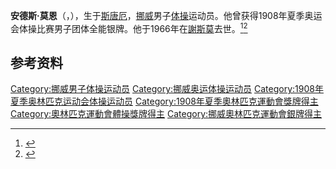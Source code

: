 {{NoteTA|G1=Sports}}
'''安德斯·莫恩'''（{{lang-no|Anders Moen}}，{{bd|1887年|10月1日|1966年|7月5日}}），生于[[斯唐厄|斯唐厄]]，[[挪威|挪威]]男子[[体操|体操]]运动员。他曾获得1908年夏季奥运会体操比赛男子团体全能银牌。他于1966年在[[謝斯莫|謝斯莫]]去世。<ref>{{Cite web|title=Anders MOEN|url=https://www.olympic.org/anders-moen|accessdate=2021-03-21|work=International Olympic Committee|archive-date=2017-11-18|archive-url=https://web.archive.org/web/20171118221923/https://www.olympic.org/Anders-Moen|dead-url=no}}</ref><ref>{{cite web |url=https://www.olympedia.org/athletes/30824 |title=Anders Moen |work=Olympedia |access-date=2021-03-02 |archive-date=2021-06-04 |archive-url=https://web.archive.org/web/20210604065841/https://www.olympedia.org/athletes/30824 |dead-url=no }}</ref>

== 参考资料 ==
{{reflist}}

{{Authority control}}
{{DEFAULTSORT:Moen, Anders}}
[[Category:挪威男子体操运动员|Category:挪威男子体操运动员]]
[[Category:挪威奥运体操运动员|Category:挪威奥运体操运动员]]
[[Category:1908年夏季奥林匹克运动会体操运动员|Category:1908年夏季奥林匹克运动会体操运动员]]
[[Category:1908年夏季奧林匹克運動會獎牌得主|Category:1908年夏季奧林匹克運動會獎牌得主]]
[[Category:奧林匹克運動會體操獎牌得主|Category:奧林匹克運動會體操獎牌得主]]
[[Category:挪威奧林匹克運動會銀牌得主|Category:挪威奧林匹克運動會銀牌得主]]
